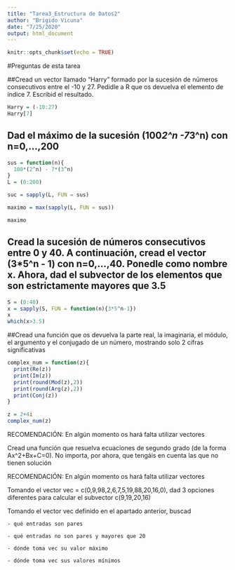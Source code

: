 ```yaml
---
title: "Tarea3_Estructura de Datos2"
author: "Brigido Vicuna"
date: "7/25/2020"
output: html_document
---
```


```r
knitr::opts_chunk$set(echo = TRUE)
```

#Preguntas de esta tarea

##Cread un vector llamado "Harry" formado por la sucesión de números consecutivos entre el -10 y 27. Pedidle a R que os devuelva el elemento de índice 7. Escribid el resultado.

```r
Harry = (-10:27)
Harry[7]
```


## Dad el máximo de la sucesión (100*2^n -7*3^n) con n=0,...,200

```r
sus = function(n){
  100*(2^n) - 7*(3^n)
}
L = (0:200)

suc = sapply(L, FUN = sus)

maximo = max(sapply(L, FUN = sus))

maximo


```


## Cread la sucesión de números consecutivos entre 0 y 40. A continuación, cread el vector (3*5^n - 1) con n=0,...,40. Ponedle como nombre x. Ahora, dad el subvector de los elementos que son estrictamente mayores que 3.5

```r
S = (0:40)
x = sapply(S, FUN = function(n){3*5^n-1})
x
which(x>3.5)
```


##Cread una función que os devuelva la parte real, la imaginaria, el módulo, el argumento y el conjugado de un número, mostrando solo 2 cifras significativas

```r
complex_num = function(z){
  print(Re(z))
  print(Im(z)) 
  print(round(Mod(z),2))
  print(round(Arg(z),2))
  print(Conj(z))
}

z = 2+4i
complex_num(z)

```




RECOMENDACIÓN: En algún momento os hará falta utilizar vectores

Cread una función que resuelva ecuaciones de segundo grado (de la forma Ax^2+Bx+C=0). No importa, por ahora, que tengáis en cuenta las que no tienen solución

RECOMENDACIÓN: En algún momento os hará falta utilizar vectores

Tomando el vector vec = c(0,9,98,2,6,7,5,19,88,20,16,0), dad 3 opciones diferentes para calcular el subvector c(9,19,20,16)

Tomando el vector vec definido en el apartado anterior, buscad

    - qué entradas son pares

    - qué entradas no son pares y mayores que 20

    - dónde toma vec su valor máximo

    - dónde toma vec sus valores mínimos